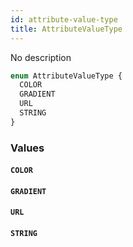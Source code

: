 ```yaml
---
id: attribute-value-type
title: AttributeValueType
---
```


No description

```graphql
enum AttributeValueType {
  COLOR
  GRADIENT
  URL
  STRING
}
```

### Values

#### `COLOR`

#### `GRADIENT`

#### `URL`

#### `STRING`
